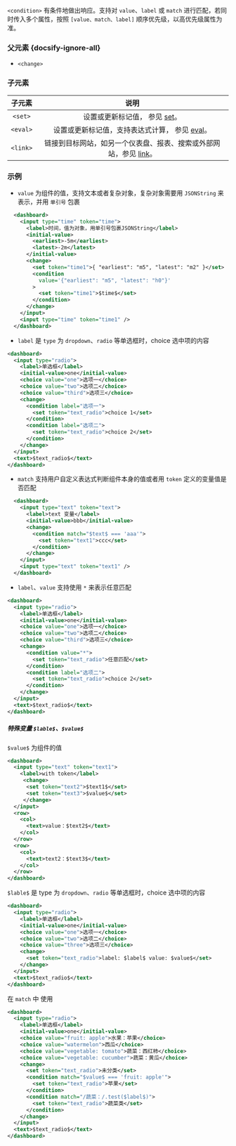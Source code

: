 `<condition>` 有条件地做出响应。支持对 `value`、`label` 或 `match` 进行匹配，若同时传入多个属性，按照 `[value、match、label]` 顺序优先级，以高优先级属性为准。

### 父元素 {docsify-ignore-all}

* `<change>`

### 子元素

|子元素|说明|
|:--:|:--:|
|`<set>`|设置或更新标记值， 参见 [set](/xml_set)。|
|`<eval>`|设置或更新标记值，支持表达式计算， 参见 [eval](/xml_eval)。|
|`<link>`|链接到目标网站，如另一个仪表盘、报表、搜索或外部网站，参见 [link](/xml_link)。|

### 示例

- `value` 为组件的值，支持文本或者复杂对象，复杂对象需要用 `JSONString` 来表示，并用 `单引号` 包裹
```xml
  <dashboard>
    <input type="time" token="time">
      <label>时间，值为对象，用单引号包裹JSONString</label>
      <initial-value>
        <earliest>-5m</earliest>
        <latest>-2m</latest>
      </initial-value>
      <change>
        <set token="time1">{ "earliest": "m5", "latest": "m2" }</set>
        <condition
          value='{"earliest": "m5", "latest": "h0"}'
        >
          <set token="time1">$time$</set>
        </condition>
      </change>
    </input>
    <input type="time" token="time1" />
  </dashboard>
```

- `label` 是 `type` 为 `dropdown`、`radio` 等单选框时，choice 选中项的内容
```xml
<dashboard>
  <input type="radio">
    <label>单选框</label>
    <initial-value>one</initial-value>
    <choice value="one">选项一</choice>
    <choice value="two">选项二</choice>
    <choice value="third">选项三</choice>
    <change>
      <condition label="选项一">
        <set token="text_radio">choice 1</set>
      </condition>
      <condition label="选项二">
        <set token="text_radio">choice 2</set>
      </condition>
    </change>
  </input>
  <text>$text_radio$</text>
</dashboard>
```

- `match` 支持用户自定义表达式判断组件本身的值或者用 `token` 定义的变量值是否匹配
```xml
  <dashboard>
    <input type="text" token="text">
      <label>text 变量</label>
      <initial-value>bbb</initial-value>
      <change>
        <condition match="$text$ === 'aaa'">
          <set token="text1">ccc</set>
        </condition>
      </change>
    </input>
    <input type="text" token="text1" />
  </dashboard>
```

- `label`、`value` 支持使用 `*` 来表示任意匹配
```xml
<dashboard>
  <input type="radio">
    <label>单选框</label>
    <initial-value>one</initial-value>
    <choice value="one">选项一</choice>
    <choice value="two">选项二</choice>
    <choice value="third">选项三</choice>
    <change>
      <condition value="*">
        <set token="text_radio">任意匹配</set>
      </condition>
      <condition label="选项二">
        <set token="text_radio">choice 2</set>
      </condition>
    </change>
  </input>
  <text>$text_radio$</text>
</dashboard>
```

##### 特殊变量 `$lable$`、`$value$`

`$value$` 为组件的值
```xml
<dashboard>
  <input type="text" token="text1">
    <label>with token</label>
     <change>
      <set token="text2">$text1$</set>
      <set token="text3">$value$</set>
     </change>
  </input>
  <row>
    <col>
      <text>value：$text2$</text>
    </col>
  </row>
  <row>
    <col>
      <text>text2：$text3$</text>
    </col>
  </row>
</dashboard>
```

`$lable$` 是 type 为 `dropdown`、`radio` 等单选框时，choice 选中项的内容
```xml
<dashboard>
  <input type="radio">
    <label>单选框</label>
    <initial-value>one</initial-value>
    <choice value="one">选项一</choice>
    <choice value="two">选项二</choice>
    <choice value="three">选项三</choice>
    <change>
      <set token="text_radio">label: $label$ value: $value$</set>
    </change>
  </input>
  <text>$text_radio$</text>
</dashboard>
```

在 `match` 中 使用
```xml
<dashboard>
  <input type="radio">
    <label>单选框</label>
    <initial-value>one</initial-value>
    <choice value="fruit: apple">水果：苹果</choice>
    <choice value="watermelon">西瓜</choice>
    <choice value="vegetable: tomato">蔬菜：西红柿</choice>
    <choice value="vegetable: cucumber">蔬菜：黄瓜</choice>
    <change>
      <set token="text_radio">未分类</set>
      <condition match="$value$ === 'fruit: apple'">
        <set token="text_radio">苹果</set>
      </condition>
      <condition match="/蔬菜：/.test($label$)">
        <set token="text_radio">蔬菜类</set>
      </condition>
    </change>
  </input>
  <text>$text_radio$</text>
</dashboard>
```
